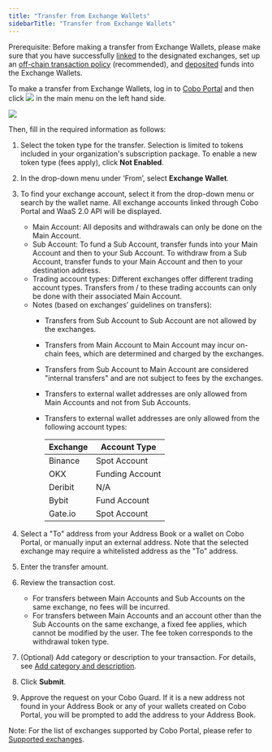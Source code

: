```yaml
---
title: "Transfer from Exchange Wallets"
sidebarTitle: "Transfer from Exchange Wallets"
---
```


<Note>Prerequisite: Before making a transfer from Exchange Wallets, please make sure that you have successfully [linked](/en/portal/exchange-wallets/set-up) to the designated exchanges, set up an [off-chain transaction policy](/en/portal/risk-controls/off-chain-tx-set-transfer) (recommended), and [deposited](/en/portal/exchange-wallets/transfers) funds into the Exchange Wallets.</Note>

To make a transfer from Exchange Wallets, log in to [Cobo Portal](https://portal.cobo.com/login) and then click <img src="/images/transfers/transfer-button.svg" className="icon"></img> in the main menu on the left hand side.

<img src="/images/transfers/transfer-button-location.png" className="screenshot_modal"/>
 

Then, fill in the required information as follows:

1. Select the token type for the transfer. Selection is limited to tokens included in your organization's subscription package. To enable a new token type (fees apply), click **Not Enabled**.
2. In the drop-down menu under ‘From’, select **Exchange Wallet**.
3. To find your exchange account, select it from the drop-down menu or search by the wallet name. All exchange accounts linked through Cobo Portal and WaaS 2.0 API will be displayed.
   - Main Account: All deposits and withdrawals can only be done on the Main Account.
   - Sub Account: To fund a Sub Account, transfer funds into your Main Account and then to your Sub Account. To withdraw from a Sub Account, transfer funds to your Main Account and then to your destination address.
   - Trading account types: Different exchanges offer different trading account types. Transfers from / to these trading accounts can only be done with their associated Main Account.
   - Notes (based on exchanges’ guidelines on transfers):
        - Transfers from Sub Account to Sub Account are not allowed by the exchanges.
        - Transfers from Main Account to Main Account may incur on-chain fees, which are determined and charged by the exchanges.
        - Transfers from Sub Account to Main Account are considered "internal transfers" and are not subject to fees by the exchanges.
        - Transfers to external wallet addresses are only allowed from Main Accounts and not from Sub Accounts.
        - Transfers to external wallet addresses are only allowed from the following account types:

            | Exchange | Account Type    |
            | -------- | --------------- |
            | Binance  | Spot Account    |
            | OKX      | Funding Account |
            | Deribit  | N/A             |
            | Bybit    | Fund Account    |
            | Gate.io  | Spot Account    |

4. Select a "To" address from your Address Book or a wallet on Cobo Portal, or manually input an external address. Note that the selected exchange may require a whitelisted address as the "To" address.
5. Enter the transfer amount.
6. Review the transaction cost.
    - For transfers between Main Accounts and Sub Accounts on the same exchange, no fees will be incurred.
    - For transfers between Main Accounts and an account other than the Sub Accounts on the same exchange, a fixed fee applies, which cannot be modified by the user. The fee token corresponds to the withdrawal token type.
7. (Optional) Add category or description to your transaction. For details, see [Add category and description](/en/portal/transfers/add-category).
8. Click **Submit**.
9. Approve the request on your Cobo Guard. If it is a new address not found in your Address Book or any of your wallets created on Cobo Portal, you will be prompted to add the address to your Address Book.

Note: For the list of exchanges supported by Cobo Portal, please refer to [Supported exchanges](/en/portal/exchange-wallets/supported-exchanges).
